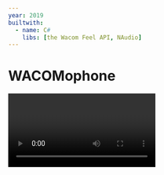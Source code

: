 ```yaml
---
year: 2019
builtwith:
  - name: C#
    libs: [the Wacom Feel API, NAudio]
---
```


# WACOMophone

<Video n={0} float="left" marginRight="1em" hasSound />

Ever wanted to play an instrument with so much latency that it's impossible to keep a tempo going?
I sure have! The video is a rare good take of Fur Elise on this drawing-tablet-turned-keyboard thing that I wrote one
weekend just to see what it'd play like.

Dunno if I'd make a career out of it. Pretty fun, though. If I can revisit it and fix the latency problem,
I might try making use of the buttons to do even funner things like shifting pitch and recording & looping samples.
